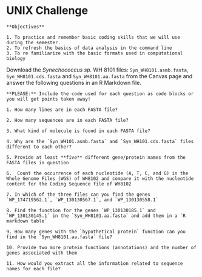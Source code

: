# UNIX Challenge 

```block

**Objectives**

1. To practice and remember basic coding skills that we will use during the semester. 
2. To refresh the basics of data analysis in the command line
3. To re familiarize with the basic formats used in computational biology
```

Download the *Synechococcus sp.* WH 8101 files: `Syn_WH8101.asmb.fasta`, `Syn_WH8101.cds.fasta` and `Syn_WH8101.aa.fasta` from the Canvas page and answer the following questions in an R Markdown file.

```block
**PLEASE:** Include the code used for each question as code blocks or you will get points taken away!
```

```block
1. How many lines are in each FASTA file?

2. How many sequences are in each FASTA file?

3. What kind of molecule is found in each FASTA file?	

4. Why are the `Syn_WH101.asmb.fasta` and `Syn_WH101.cds.fasta` files different to each other?

5. Provide at least **five** different gene/protein names from the FASTA files in question

6.	Count the occurrence of each nucleotide (A, T, C, and G) in the Whole Genome Files (WGS) of WH8102 and compare it with the nucleotide content for the Coding Sequence file of WH8102

7. In which of the three files can you find the genes `WP_174719562.1`, `WP_130130567.1`, and `WP_130130558.1` 

8. Find the function for the genes `WP_130130185.1` and `WP_130130145.1` in the `Syn_WH8101.aa.fasta` and add them in a `R markdown table`

9. How many genes with the `hypothetical protein` function can you find in the `Syn_WH8101.aa.fasta` file?

10. Provide two more protein functions (annotations) and the number of genes associated with them

11. How would you extract all the information related to sequence names for each file?
```
